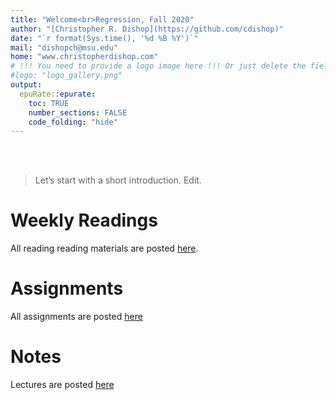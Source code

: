 ```yaml
---
title: "Welcome<br>Regression, Fall 2020"
author: "[Christopher R. Dishop](https://github.com/cdishop)"
date: "`r format(Sys.time(), '%d %B %Y')`"
mail: "dishopch@msu.edu"
home: "www.christopherdishop.com"
# !!! You need to provide a logo image here !!! Or just delete the field for no logo
#logo: "logo_gallery.png"
output:
  epuRate::epurate:
    toc: TRUE
    number_sections: FALSE
    code_folding: "hide"
---
```



<br><br>

> Let's start with a short introduction. Edit.

# Weekly Readings{#readings}

All reading reading materials are posted [here](https://cdishop.github.io/course_skeleton/readings).

# Assignments{#assignments}

All assignments are posted [here](https://cdishop.github.io/course_skeleton/assignments)

# Notes{#notes}

Lectures are posted [here](https://cdishop.github.io/course_skeleton/notes)


